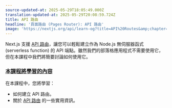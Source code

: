 ```yaml
---
source-updated-at: 2025-05-29T18:05:49.000Z
translation-updated-at: 2025-05-29T20:08:59.724Z
title: API 路由
headline: '頁面路由 (Pages Router): API 路由'
image: 'https://nextjs.org/api/learn-og?title=API%20Routes&amp;chapter=37'
---
```


Next.js 支援 [API 路由](/docs/api-routes/introduction)，讓您可以輕鬆建立作為 Node.js 無伺服器函式 (serverless function) 的 API 端點。雖然我們的部落格應用程式不需要使用它，但在本課程中我們將簡要討論如何使用它。

### [本課程將學習的內容](#what-youll-learn-in-this-lesson)

在本課程中，您將學習：

*   如何建立 API 路由。
*   關於 [API 路由](/docs/api-routes/introduction) 的一些實用資訊。